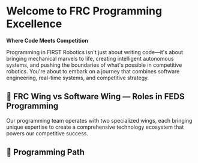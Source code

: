 
<Head>
    <title>Programming Excellence - FEDS201</title>
    <meta property="og:title" content="Programming Excellence - FEDS201" key="title" />
    <meta property="og:description" content="Master FRC robot programming with our comprehensive guide - from Java fundamentals to advanced autonomous systems" />
</Head>

<ProgrammingHero />

<div style={{ maxWidth: '1200px', margin: '0 auto', padding: '0 20px' }}>

# Welcome to FRC Programming Excellence

**Where Code Meets Competition**

Programming in FIRST Robotics isn't just about writing code—it's about bringing mechanical marvels to life, creating intelligent autonomous systems, and pushing the boundaries of what's possible in competitive robotics. You're about to embark on a journey that combines software engineering, real-time systems, and competitive strategy.

<ProgrammingStats />

## 🧩 FRC Wing vs Software Wing — Roles in FEDS Programming

Our programming team operates with two specialized wings, each bringing unique expertise to create a comprehensive technology ecosystem that powers our competitive success.

<ProgrammingWingsGrid />

<WingComparisonWidget />

## 🚀 Programming Path

</div>